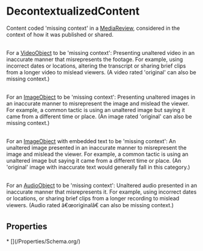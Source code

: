 # DecontextualizedContent

Content coded 'missing context' in a <a class="localLink" href="/MediaReview">MediaReview</a>, considered in the context of how it was published or shared.<br/><br/>

For a <a class="localLink" href="/VideoObject">VideoObject</a> to be 'missing context': Presenting unaltered video in an inaccurate manner that misrepresents the footage. For example, using incorrect dates or locations, altering the transcript or sharing brief clips from a longer video to mislead viewers. (A video rated 'original' can also be missing context.)<br/><br/>

For an <a class="localLink" href="/ImageObject">ImageObject</a> to be 'missing context': Presenting unaltered images in an inaccurate manner to misrepresent the image and mislead the viewer. For example, a common tactic is using an unaltered image but saying it came from a different time or place. (An image rated 'original' can also be missing context.)<br/><br/>

For an <a class="localLink" href="/ImageObject">ImageObject</a> with embedded text to be 'missing context': An unaltered image presented in an inaccurate manner to misrepresent the image and mislead the viewer. For example, a common tactic is using an unaltered image but saying it came from a different time or place. (An 'original' image with inaccurate text would generally fall in this category.)<br/><br/>

For an <a class="localLink" href="/AudioObject">AudioObject</a> to be 'missing context': Unaltered audio presented in an inaccurate manner that misrepresents it. For example, using incorrect dates or locations, or sharing brief clips from a longer recording to mislead viewers. (Audio rated â€œoriginalâ€ can also be missing context.)

## Properties

<Grid>
* [](/Properties/Schema.org/)

</Grid>


